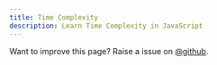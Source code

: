 ```yaml
---
title: Time Complexity
description: Learn Time Complexity in JavaScript
---
```


<Callout>

Want to improve this page? Raise a issue on [@github](https://github.com/FrontendFreaks/Official-Website).
</Callout>